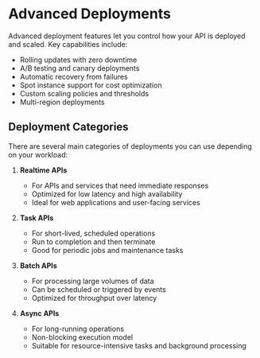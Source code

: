 # Advanced Deployments

Advanced deployment features let you control how your API is deployed and scaled. Key capabilities include:

- Rolling updates with zero downtime
- A/B testing and canary deployments 
- Automatic recovery from failures
- Spot instance support for cost optimization
- Custom scaling policies and thresholds
- Multi-region deployments

## Deployment Categories

There are several main categories of deployments you can use depending on your workload:

1. **Realtime APIs**
   - For APIs and services that need immediate responses
   - Optimized for low latency and high availability
   - Ideal for web applications and user-facing services

  
2. **Task APIs** 
   - For short-lived, scheduled operations
   - Run to completion and then terminate
   - Good for periodic jobs and maintenance tasks
  

3. **Batch APIs**
   - For processing large volumes of data
   - Can be scheduled or triggered by events
   - Optimized for throughput over latency

  
4. **Async APIs**
   - For long-running operations
   - Non-blocking execution model
   - Suitable for resource-intensive tasks and background processing
